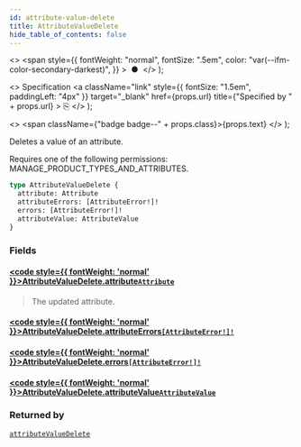 ```yaml
---
id: attribute-value-delete
title: AttributeValueDelete
hide_table_of_contents: false
---
```


  <>
    <span
      style={{
        fontWeight: "normal",
        fontSize: ".5em",
        color: "var(--ifm-color-secondary-darkest)",
      }}
    >
      &nbsp;●&nbsp;
    </span>
  </>
);

  <>
    Specification
    <a
      className="link"
      style={{ fontSize: "1.5em", paddingLeft: "4px" }}
      target="\_blank"
      href={props.url}
      title={"Specified by " + props.url}
    >
      ⎘
    </a>
  </>
);

  <>
    <span className={"badge badge--" + props.class}>{props.text}</span>
  </>
);

Deletes a value of an attribute.

Requires one of the following permissions: MANAGE_PRODUCT_TYPES_AND_ATTRIBUTES.

```graphql
type AttributeValueDelete {
  attribute: Attribute
  attributeErrors: [AttributeError!]!
  errors: [AttributeError!]!
  attributeValue: AttributeValue
}
```

### Fields

#### [<code style={{ fontWeight: 'normal' }}>AttributeValueDelete.<b>attribute</b></code>](#)<Bullet />[`Attribute`](../../../storefront/attributes/objects/attribute) <Badge class="secondary" text="object"/>

> The updated attribute.

#### [<code style={{ fontWeight: 'normal' }}>AttributeValueDelete.<b>attributeErrors</b></code>](#)<Bullet />[`[AttributeError!]!`](../../../storefront/attributes/objects/attribute-error) <Badge class="secondary" text="non-null"/> <Badge class="secondary" text="object"/>

>

#### [<code style={{ fontWeight: 'normal' }}>AttributeValueDelete.<b>errors</b></code>](#)<Bullet />[`[AttributeError!]!`](../../../storefront/attributes/objects/attribute-error) <Badge class="secondary" text="non-null"/> <Badge class="secondary" text="object"/>

>

#### [<code style={{ fontWeight: 'normal' }}>AttributeValueDelete.<b>attributeValue</b></code>](#)<Bullet />[`AttributeValue`](../../../storefront/attributes/objects/attribute-value) <Badge class="secondary" text="object"/>

>

### Returned by

[`attributeValueDelete`](../../../storefront/attributes/mutations/attribute-value-delete) <Badge class="secondary" text="mutation"/>
